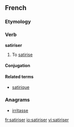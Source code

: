 ==French==

===Etymology===
{{suffix|satire|iser|lang=fr}}

===Verb===
'''satiriser'''

# To [[satirise]]

====Conjugation====
{{fr-conj-er|satiris|avoir}}

====Related terms====
* [[satirique]]

===Anagrams===
* [[irritasse#French|irritasse]]

[[fr:satiriser]]
[[io:satiriser]]
[[vi:satiriser]]